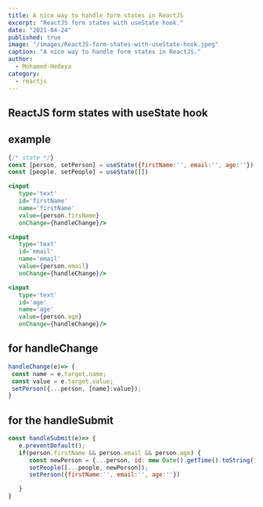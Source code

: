 ```yaml
---
title: A nice way to handle form states in ReactJS
excerpt: "ReactJS form states with useState hook."
date: "2021-04-24"
published: true
image: "/images/ReactJS-form-states-with-useState-hook.jpeg"
caption: "A nice way to handle form states in ReactJS."
author:
  - Mohamed-Hedeya
category:
  - reactjs
---
```


## ReactJS form states with useState hook

## example

```jsx
{/* state */}
const [person, setPerson] = useState({firstName:'', email:'', age:''})
const [people, setPeople] = useState([])

<input
   type='text'
   id='firstName'
   name='firstName'
   value={person.firsName}
   onChange={handleChange}/>

<input
   type='text'
   id='email'
   name='email'
   value={person.email}
   onChange={handleChange}/>

<input
   type='text'
   id='age'
   name='age'
   value={person.age}
   onChange={handleChange}/>

```

## for handleChange

```jsx
handleChange(e)=> {
 const name = e.target.name;
 const value = e.target.value;
 setPerson({...person, [name]:value});
}
```

## for the handleSubmit

```jsx
const handleSubmit(e)=> {
   e.preventDefault();
   if(person.firstName && person.email && person.age) {
      const newPerson = {...person, id: new Date().getTime().toString()};
      setPeople([...people, newPerson]);
      setPerson({firstName:'', email:'', age:''})

   }
}

```
